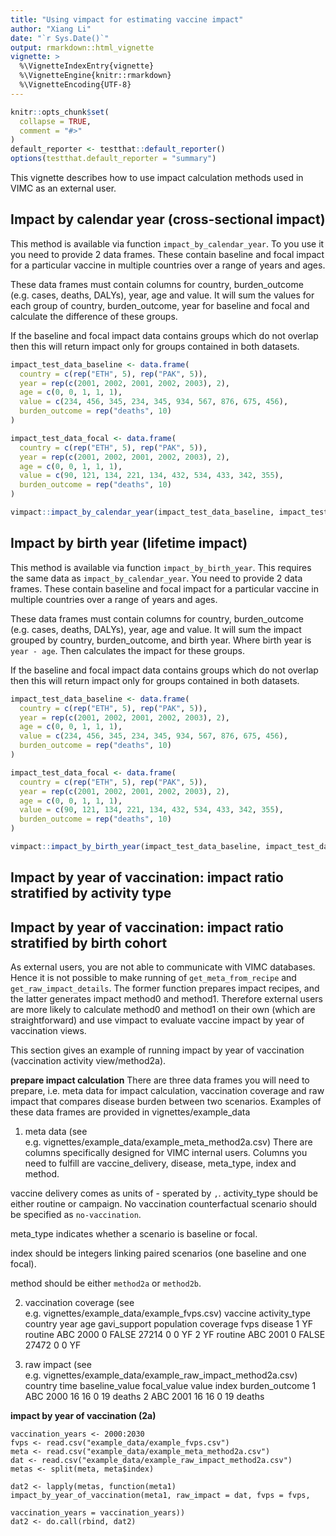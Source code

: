 ```yaml
---
title: "Using vimpact for estimating vaccine impact"
author: "Xiang Li"
date: "`r Sys.Date()`"
output: rmarkdown::html_vignette
vignette: >
  %\VignetteIndexEntry{vignette}
  %\VignetteEngine{knitr::rmarkdown}
  %\VignetteEncoding{UTF-8}
---
```


```r
knitr::opts_chunk$set(
  collapse = TRUE,
  comment = "#>"
)
default_reporter <- testthat::default_reporter()
options(testthat.default_reporter = "summary")
```

This vignette describes how to use impact calculation methods used in VIMC as an external user.

## Impact by calendar year (cross-sectional impact)

This method is available via function `impact_by_calendar_year`. To you use it you need to provide 2 data frames. These contain baseline and focal impact for a particular vaccine in multiple countries over a range of years and ages.

These data frames must contain columns for country, burden_outcome (e.g. cases, deaths, DALYs), year, age and value. It will sum the values for each group of country, burden_outcome, year for baseline and focal and calculate the difference of these groups.

If the baseline and focal impact data contains groups which do not overlap then this will return impact only for groups contained in both datasets.

```r
impact_test_data_baseline <- data.frame(
  country = c(rep("ETH", 5), rep("PAK", 5)),
  year = rep(c(2001, 2002, 2001, 2002, 2003), 2),
  age = c(0, 0, 1, 1, 1),
  value = c(234, 456, 345, 234, 345, 934, 567, 876, 675, 456),
  burden_outcome = rep("deaths", 10)
)

impact_test_data_focal <- data.frame(
  country = c(rep("ETH", 5), rep("PAK", 5)),
  year = rep(c(2001, 2002, 2001, 2002, 2003), 2),
  age = c(0, 0, 1, 1, 1),
  value = c(90, 121, 134, 221, 134, 432, 534, 433, 342, 355),
  burden_outcome = rep("deaths", 10)
)

vimpact::impact_by_calendar_year(impact_test_data_baseline, impact_test_data_focal)
```

## Impact by birth year (lifetime impact)

This method is available via function `impact_by_birth_year`. This requires the same data as `impact_by_calendar_year`. You need to provide 2 data frames. These contain baseline and focal impact for a particular vaccine in multiple countries over a range of years and ages.

These data frames must contain columns for country, burden_outcome (e.g. cases, deaths, DALYs), year, age and value. It will sum the impact grouped by country, burden_outcome, and birth year. Where birth year is `year - age`. Then calculates the impact for these groups.

If the baseline and focal impact data contains groups which do not overlap then this will return impact only for groups contained in both datasets.

```r
impact_test_data_baseline <- data.frame(
  country = c(rep("ETH", 5), rep("PAK", 5)),
  year = rep(c(2001, 2002, 2001, 2002, 2003), 2),
  age = c(0, 0, 1, 1, 1),
  value = c(234, 456, 345, 234, 345, 934, 567, 876, 675, 456),
  burden_outcome = rep("deaths", 10)
)

impact_test_data_focal <- data.frame(
  country = c(rep("ETH", 5), rep("PAK", 5)),
  year = rep(c(2001, 2002, 2001, 2002, 2003), 2),
  age = c(0, 0, 1, 1, 1),
  value = c(90, 121, 134, 221, 134, 432, 534, 433, 342, 355),
  burden_outcome = rep("deaths", 10)
)

vimpact::impact_by_birth_year(impact_test_data_baseline, impact_test_data_focal)
```

## Impact by year of vaccination: impact ratio stratified by activity type

## Impact by year of vaccination: impact ratio stratified by birth cohort

As external users, you are not able to communicate with VIMC databases. Hence it is not possible to make running of `get_meta_from_recipe` and `get_raw_impact_details`. The former function prepares impact recipes, and the latter generates impact method0 and method1. Therefore external users are more likely to calculate method0 and method1 on their own (which are straightforward) and use vimpact to evaluate vaccine impact by year of vaccination views.

This section gives an example of running impact by year of vaccination (vaccination activity view/method2a).

**prepare impact calculation**
There are three data frames you will need to prepare, i.e. meta data for impact calculation, vaccination coverage and raw impact that compares disease burden between two scenarios. Examples of these data frames are provided in vignettes/example_data

1. meta data (see e.g. vignettes/example_data/example_meta_method2a.csv)
There are columns specifically designed for VIMC internal users. Columns you need to fulfill are vaccine_delivery, disease, meta_type, index and method.

vaccine delivery comes as units of <disease>-<activity_type> sperated by `,`. activity_type should be either routine or campaign. No vaccination counterfactual scenario should be specified as `no-vaccination`.

meta_type indicates whether a scenario is baseline or focal.

index should be integers linking paired scenarios (one baseline and one focal).

method should be either `method2a` or `method2b`.

2. vaccination coverage (see e.g. vignettes/example_data/example_fvps.csv)
  vaccine activity_type country year age gavi_support population coverage fvps disease
1      YF       routine     ABC 2000   0        FALSE      27214        0    0      YF
2      YF       routine     ABC 2001   0        FALSE      27472        0    0      YF

3. raw impact  (see e.g. vignettes/example_data/example_raw_impact_method2a.csv)
  country time baseline_value focal_value value index burden_outcome
1     ABC 2000             16          16     0    19         deaths
2     ABC 2001             16          16     0    19         deaths


**impact by year of vaccination (2a)**

```
vaccination_years <- 2000:2030
fvps <- read.csv("example_data/example_fvps.csv")
meta <- read.csv("example_data/example_meta_method2a.csv")
dat <- read.csv("example_data/example_raw_impact_method2a.csv")
metas <- split(meta, meta$index)

dat2 <- lapply(metas, function(meta1) impact_by_year_of_vaccination(meta1, raw_impact = dat, fvps = fvps,
                                                                     vaccination_years = vaccination_years))
dat2 <- do.call(rbind, dat2)

```

